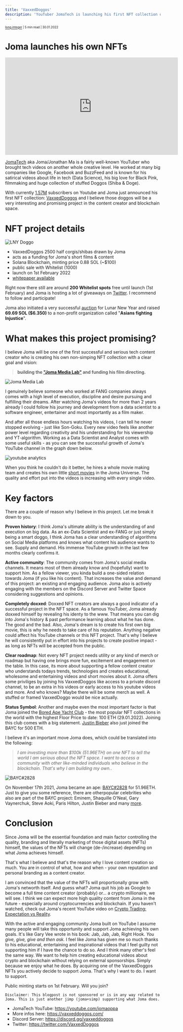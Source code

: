 ```yaml
---
title: 'VaxxedDoggos'
description: 'YouTuber JomaTech is launching his first NFT collection on the Solana Blockchain.'
---
```

<sub><sup><a href="https://instagram.com/long.integer">long.integer</a> | 5 min read | 30.01.2022</sup></sub>

# Joma launches his own NFTs

<iframe width="560" height="315" src="https://www.youtube.com/embed/k9JFitrgGgs" title="YouTube video player" frameborder="0" allow="accelerometer; autoplay; clipboard-write; encrypted-media; gyroscope; picture-in-picture" allowfullscreen></iframe>

[JomaTech](https://www.youtube.com/watch?v=pKO9UjSeLew) aka Joma/Jonathan Ma is a fairly well-known YouTuber who brought
tech videos on another whole creative level.
He worked at many big companies like Google, Facebook and BuzzFeed and is known for his satirical videos about
life in tech (Data Science), his big love for Black Pink, filmmaking and huge collection of stuffed Doggos (Shiba & Doge).

With currently [1.57M](https://www.youtube.com/c/jomaoppa) subscribers on Youtube and Joma just announced his first NFT collection: [VaxxedDoggos](https://www.vaxxeddoggos.com)
and I believe those doggos will be a very interesting and promising project in the content creator and blockchain space.

# **NFT project details**
![LNY Doggo](../imgs/auction250.jpg)
- VaxxedDoggos 2500 half corgis/shibas drawn by Joma
- acts as a funding for Joma's short films & content
- Solana Blockchain, minting price 0.88 SOL (~$100)
- public sale with Whitelist (1000)
- launch on 1st February 2022
- [whitepaper available](https://vaxxed-doggo-assets.s3.us-west-2.amazonaws.com/Vaxxed+Doggos+Whitepaper.pdf)

Right now there still are around **200 Whitelist spots** free until launch (1st February) and Joma is hosting a lot of giveaways on [Twitter](https://twitter.com/vaxxeddoggos). I recommend to follow and participate!

Joma also initiated a very successful [auction](https://www.magiceden.io/auction/vaxxed_doggo) for Lunar New Year and raised **69.69 SOL ($6.350)** to a non-profit organization called "**Asians fighting Injustice**".



# **What makes this project promising?**

I believe Joma will be one of the first successful and serious tech content creator who is creating his own non-simping NFT collection with a clear goal and vision:
> **building the ["Joma Media Lab"](https://www.youtube.com/watch?v=k9JFitrgGgs&t=354s) and funding his film directing.**

![Joma Media Lab](../imgs/jomamediacompany.png "Joma Media Lab (Source: https://socialblade.com/youtube/c/jomaoppa/monthly)")



I genuinely believe someone who worked at FANG companies always comes with a high level of execution, discipline and desire pursuing and fulfilling their dreams.
After watching Joma's videos for more than 2 years already I could follow his journey and development from a  data scientist to a software engineer, entertainer and most importantly as a film maker.


And after all those endless hours watching his videos, I can tell he never stopped evolving - just like Son-Goku. Every new video feels like another power level regarding creativity and his understanding for his viewership and YT-algorithm.
Working as a Data Scientist and Analyst comes with some useful skills - as you can see the successful growth of Joma's YouTube channel in the graph down below.

![youtube analytics](../imgs/joma-yt-analytics.jpg "Consistent growth on YouTube (Source: https://socialblade.com/youtube/c/jomaoppa/monthly)")

When you think he couldn't do it better, he hires a whole movie making team and creates his own little [short movies](https://www.youtube.com/watch?v=7ZcmboYbNPQ&t=1s) in the Joma Universe.
The quality and effort put into the videos is increasing with every single video.

# Key factors
There are a couple of reason why I believe in this project. Let me break it down to you.

**Proven history**:
I think Joma's ultimate ability is the understanding of and execution on big data. As an ex-Data Scientist and ex-FANG or just simply being a smart doggo, I think Joma has a clear understanding of algorithms on Social Media platforms and knows what content his audience wants to see. Supply and demand. His immense YouTube growth in the last few months clearly confirms it.

**Active community**:
The community comes from Joma's social media channels. It means most of them already know and (hopefully) want to support him. As a fellow viewer, you kinda build a one-sided relation towards Joma (if you like his content).
That increases the value and demand of this project: an existing and engaging audience. Joma also is actively engaging with the members on the Discord Server and Twitter Space considering suggestions and opinions.

**Completely doxxed**:
Doxxed NFT creators are always a good indicator of a successful project in the NFT space. As a famous YouTuber, Joma already doxxed himself by revealing his identy to the www. That means you can dig into Joma's history & past performance learning about what he has done. The good and the bad. Also, Joma's dream is to create his first own big movie, this is why he needs to take care of his reputation. Anything negative could affect his YouTube channels or this NFT project. That's why I believe he will consistently put in effort into his projects to create positive impact - as long as NFTs will be accepted from the public.

**Clear roadmap**:
Not every NFT project needs utility or any kind of merch or roadmap but having one brings more fun, excitement and engagement on the table.
In this case, its more about supporting a fellow content creator who understands todays trends, technologies and creates educational, wholesome and entertaining videos and short movies about it.
Joma offers some priviliges by joining his VaxxedDoggos like access to a private discord channel, to be an extra in his videos or early access to his youtube videos and more. And who knows? Maybe there will be some merch as well. A stuffed or framed VaxxedDoggo would be nice actually.

**Status Symbol**:
Another and maybe even the most important factor is that Joma joined the [Bored Ape Yacht Club](https://opensea.io/collection/boredapeyachtclub) - the most popular NFT collections in the world with the highest Floor Price to date: 100 ETH (29.01.2022). Joining this club comes with a big statement. [Justin Bieber](https://opensea.io/assets/0xbc4ca0eda7647a8ab7c2061c2e118a18a936f13d/3001) also just joined the BAYC for 500 ETH.

I believe it's an important move Joma does, which could be translated into the following:
  >*I am investing more than $100k (51.96ETH) on one NFT to tell the world I am serious about the NFT space. I want to access a community with other like-minded individuals who believe in the blockchain. That's why I am building my own.*.

![BAYC#2828](../imgs/joma-ape2828.jpg "Consistent growth on YouTube (Source: https://socialblade.com/youtube/c/jomaoppa/monthly)")

On November 17th 2021, Joma became an ape: [BAYC#2828](https://opensea.io/assets/0xbc4ca0eda7647a8ab7c2061c2e118a18a936f13d/2828) for 51.96ETH.
Just to give you some reference, there are otherpopular celebrities who also are part of the BAYC project: Eminem, Shaquille O’Neal, Gary Vaynerchuk, Steve Aoki, Paris Hilton, Justin Bieber and many [more](https://boardroom.tv/bored-ape-nft-celebrity-owners/#:~:text=Celebrities%20from%20around%20the%20world,show%20off%20their%20new%20purchases.&text=Get%20on%20our%20list%20for,trends%2C%20interviews%2C%20and%20more.).

# Conclusion

Since Joma will be the essential foundation and main factor controlling the quality, branding and literally marketing of those digital assets (NFTs) himself, the values of the NFTs will change (de-/increase) depending on what Joma achieves himself.

That's what I believe and that's the reason why I love content creation so much. You are in control of what, how and when - your own reputation and personal branding as a content creator.

I am convinced that the value of the NFTs will proportionally grow with Joma's networth itself. And guess what? Joma quit his job as Google to become a full time content creator (probably) or... a crypto millionaire, we will see. I think we can expect more high quality content from Joma in the future - especially around cryptocurrencies and blockchain.
If you haven't watched, check out Joma's recent YouTube video on [Crypto Trading: Expectation vs Reality](https://www.youtube.com/watch?v=oCqkVZVPOe8).

With the active and engaging community Joma built on YouTube I assume many people will take this opportunity and support Joma achieving his own goals.
It's like Gary Vee wrote in his book: Jab, Jab, Jab, Right Hook. *You give, give, give and then ask.* I feel like Joma has given me so much thanks to his educational, entertaining and inspirational videos that I feel guilty not supporting him if I have the chance to do so.
And I think many other's feel the same way. We want to help him creating educational videos about crypto and blockchain without relying on external sponsorships. Simply because we enjoy what he does.
By acquiring one of the VaxxedDoggos NFTs you actively decide to support Joma. That's why I want to do. I want to support.

Public minting starts on 1st February. Will you join?

`Disclaimer: This blogpost is not sponsored or is in any way related to Joma. This is just another jimp (joma+simp) supporting what Joma does.`

* JomaTech YouTube: https://youtube.com/jomaoppa
* More infos here: https://vaxxeddoggos.com/
* Discord Server: https://discord.gg/vaxxeddoggos
* Twitter: https://twitter.com/VaxxedDoggos
